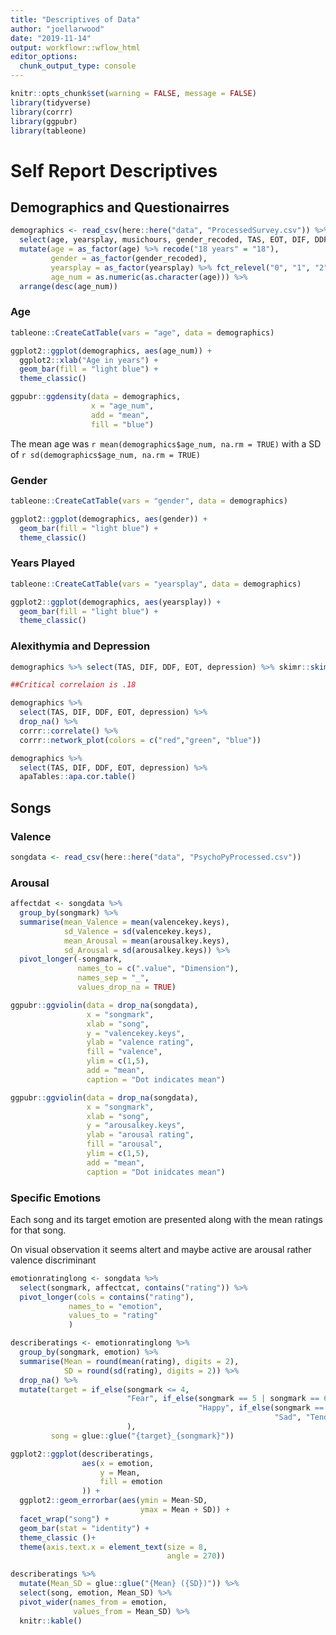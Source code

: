 ```yaml
---
title: "Descriptives of Data"
author: "joellarwood"
date: "2019-11-14"
output: workflowr::wflow_html
editor_options:
  chunk_output_type: console
---
```


```r
knitr::opts_chunk$set(warning = FALSE, message = FALSE)
library(tidyverse)
library(corrr)
library(ggpubr)
library(tableone)
```

# Self Report Descriptives 

## Demographics and Questionairres 

```r
demographics <- read_csv(here::here("data", "ProcessedSurvey.csv")) %>% 
  select(age, yearsplay, musichours, gender_recoded, TAS, EOT, DIF, DDF, depression) %>% 
  mutate(age = as_factor(age) %>% recode("18 years" = "18"), 
         gender = as_factor(gender_recoded), 
         yearsplay = as_factor(yearsplay) %>% fct_relevel("0", "1", "2", "3", "4", "5", "5+"), 
         age_num = as.numeric(as.character(age))) %>% 
  arrange(desc(age_num))
```

### Age 
```r
tableone::CreateCatTable(vars = "age", data = demographics)

ggplot2::ggplot(demographics, aes(age_num)) +
  ggplot2::xlab("Age in years") +
  geom_bar(fill = "light blue") + 
  theme_classic() 

ggpubr::ggdensity(data = demographics, 
                  x = "age_num", 
                  add = "mean", 
                  fill = "blue") 

```

The mean age was `r mean(demographics$age_num, na.rm = TRUE)` with a SD of `r sd(demographics$age_num, na.rm = TRUE)`

### Gender

```r

tableone::CreateCatTable(vars = "gender", data = demographics)

ggplot2::ggplot(demographics, aes(gender)) + 
  geom_bar(fill = "light blue") + 
  theme_classic()

```


### Years Played

```r
tableone::CreateCatTable(vars = "yearsplay", data = demographics)

ggplot2::ggplot(demographics, aes(yearsplay)) + 
  geom_bar(fill = "light blue") + 
  theme_classic()
```

### Alexithymia and Depression

```r
demographics %>% select(TAS, DIF, DDF, EOT, depression) %>% skimr::skim()

##Critical correlaion is .18

demographics %>% 
  select(TAS, DIF, DDF, EOT, depression) %>% 
  drop_na() %>% 
  corrr::correlate() %>% 
  corrr::network_plot(colors = c("red","green", "blue"))

demographics %>% 
  select(TAS, DIF, DDF, EOT, depression) %>% 
  apaTables::apa.cor.table()
```

## Songs 
### Valence
```r

songdata <- read_csv(here::here("data", "PsychoPyProcessed.csv"))

```

### Arousal
```r

affectdat <- songdata %>% 
  group_by(songmark) %>% 
  summarise(mean_Valence = mean(valencekey.keys), 
            sd_Valence = sd(valencekey.keys), 
            mean_Arousal = mean(arousalkey.keys), 
            sd_Arousal = sd(arousalkey.keys)) %>% 
  pivot_longer(-songmark, 
               names_to = c(".value", "Dimension"), 
               names_sep = "_", 
               values_drop_na = TRUE)

ggpubr::ggviolin(data = drop_na(songdata), 
                 x = "songmark",
                 xlab = "song",
                 y = "valencekey.keys", 
                 ylab = "valence rating",
                 fill = "valence",
                 ylim = c(1,5), 
                 add = "mean", 
                 caption = "Dot indicates mean")
```

```r
ggpubr::ggviolin(data = drop_na(songdata), 
                 x = "songmark",
                 xlab = "song",
                 y = "arousalkey.keys", 
                 ylab = "arousal rating",
                 fill = "arousal",
                 ylim = c(1,5), 
                 add = "mean", 
                 caption = "Dot inidcates mean")
```

### Specific Emotions 

Each song and its target emotion are presented along with the mean ratings for that song. 

On visual observation it seems altert and maybe active are arousal rather valence discriminant

```r
emotionratinglong <- songdata %>% 
  select(songmark, affectcat, contains("rating")) %>% 
  pivot_longer(cols = contains("rating"), 
             names_to = "emotion", 
             values_to = "rating"
             )

describeratings <- emotionratinglong %>% 
  group_by(songmark, emotion) %>% 
  summarise(Mean = round(mean(rating), digits = 2), 
            SD = round(sd(rating), digits = 2)) %>% 
  drop_na() %>% 
  mutate(target = if_else(songmark <= 4, 
                          "Fear", if_else(songmark == 5 | songmark == 6 | songmark == 7 | songmark == 8, 
                                          "Happy", if_else(songmark == 9 | songmark == 10 | songmark == 11 | songmark == 12,
                                                           "Sad", "Tender"))
                          ), 
         song = glue::glue("{target}_{songmark}")) 

ggplot2::ggplot(describeratings, 
                aes(x = emotion, 
                    y = Mean, 
                    fill = emotion
                )) +
  ggplot2::geom_errorbar(aes(ymin = Mean-SD, 
                             ymax = Mean + SD)) +
  facet_wrap("song") +
  geom_bar(stat = "identity") +
  theme_classic ()+
  theme(axis.text.x = element_text(size = 8, 
                                   angle = 270))

describeratings %>% 
  mutate(Mean_SD = glue::glue("{Mean} ({SD})")) %>% 
  select(song, emotion, Mean_SD) %>% 
  pivot_wider(names_from = emotion, 
              values_from = Mean_SD) %>% 
  knitr::kable()
```

